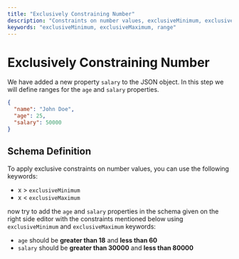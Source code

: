 ```yaml
---
title: "Exclusively Constraining Number"
description: "Constraints on number values, exclusiveMinimum, exclusiveMaximum and range"
keywords: "exclusiveMinimum, exclusiveMaximum, range"
---
```


# Exclusively Constraining Number

We have added a new property `salary` to the JSON object. In this step we will define ranges for the `age` and `salary` properties.




```json highlightLineStart={4}
{
  "name": "John Doe",
  "age": 25,
  "salary": 50000
}
```


## Schema Definition

To apply exclusive constraints on number values, you can use the following keywords:

- x > `exclusiveMinimum`
- x < `exclusiveMaximum`


now try to add the `age` and `salary` properties in the schema given on the right side editor with the constraints mentioned below using `exclusiveMinimum` and `exclusiveMaximum` keywords:

- `age` should be **greater than 18** and **less than 60**
- `salary` should be **greater than 30000** and **less than 80000**



